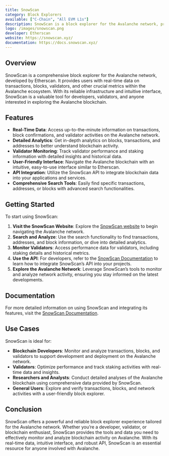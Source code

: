 ```yaml
---
title: SnowScan
category: Block Explorers
available: ["C-Chain", "All EVM L1s"]
description: SnowScan is a block explorer for the Avalanche network, providing real-time data on transactions, blocks, validators, and more.
logo: /images/snowscan.png
developer: Etherscan
website: https://snowscan.xyz/
documentation: https://docs.snowscan.xyz/
---
```


## Overview

SnowScan is a comprehensive block explorer for the Avalanche network, developed by Etherscan. It provides users with real-time data on transactions, blocks, validators, and other crucial metrics within the Avalanche ecosystem. With its reliable infrastructure and intuitive interface, SnowScan is a valuable tool for developers, validators, and anyone interested in exploring the Avalanche blockchain.

## Features

- **Real-Time Data**: Access up-to-the-minute information on transactions, block confirmations, and validator activities on the Avalanche network.
- **Detailed Analytics**: Get in-depth analytics on blocks, transactions, and addresses to better understand blockchain activity.
- **Validator Monitoring**: Track validator performance and staking information with detailed insights and historical data.
- **User-Friendly Interface**: Navigate the Avalanche blockchain with an intuitive, easy-to-use interface similar to Etherscan.
- **API Integration**: Utilize the SnowScan API to integrate blockchain data into your applications and services.
- **Comprehensive Search Tools**: Easily find specific transactions, addresses, or blocks with advanced search functionalities.

## Getting Started

To start using SnowScan:

1. **Visit the SnowScan Website**: Explore the [SnowScan website](https://snowscan.xyz/) to begin navigating the Avalanche network.
2. **Search and Analyze**: Use the search functionality to find transactions, addresses, and block information, or dive into detailed analytics.
3. **Monitor Validators**: Access performance data for validators, including staking details and historical metrics.
4. **Use the API**: For developers, refer to the [SnowScan Documentation](https://docs.snowscan.xyz/) to learn how to integrate SnowScan’s API into your projects.
5. **Explore the Avalanche Network**: Leverage SnowScan’s tools to monitor and analyze network activity, ensuring you stay informed on the latest developments.

## Documentation

For more detailed information on using SnowScan and integrating its features, visit the [SnowScan Documentation](https://docs.snowscan.xyz/).

## Use Cases

SnowScan is ideal for:

- **Blockchain Developers**: Monitor and analyze transactions, blocks, and validators to support development and deployment on the Avalanche network.
- **Validators**: Optimize performance and track staking activities with real-time data and insights.
- **Researchers and Analysts**: Conduct detailed analyses of the Avalanche blockchain using comprehensive data provided by SnowScan.
- **General Users**: Explore and verify transactions, blocks, and network activities with a user-friendly block explorer.

## Conclusion

SnowScan offers a powerful and reliable block explorer experience tailored for the Avalanche network. Whether you’re a developer, validator, or blockchain enthusiast, SnowScan provides the tools and data you need to effectively monitor and analyze blockchain activity on Avalanche. With its real-time data, intuitive interface, and robust API, SnowScan is an essential resource for anyone involved with Avalanche.


